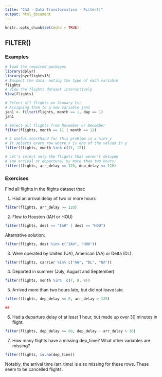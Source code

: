 ```yaml
---
title: "Ch3 - Data Transformation - Filter()"
output: html_document
---
```


```r
knitr::opts_chunk$set(echo = TRUE)
```

## FILTER()

### Examples


```r
# load the required packages
library(dplyr)
library(nycflights13)
# Inspect the data, noting the type of each variable
flights
# View the flights dataset interactively
View(flights)

# Select all flights on January 1st
# Assigning them to a new variable jan1
jan1 <- filter(flights, month == 1, day == 1)
jan1

# Select all flights from November or December
filter(flights, month == 11 | month == 12)

# A useful shorthand for this problem is x %in% y
# It selects every row where x is one of the values in y
filter(flights, month %in% c(11, 12))

# Let’s select only the flights that weren’t delayed
# (on arrival or departure) by more than two hours:
filter(flights, arr_delay <= 120, dep_delay <= 120)
```

### Exercises


Find all flights in the flights dataset that:

1) Had an arrival delay of two or more hours

```r
filter(flights, arr_delay >= 120)
```

###########################################################################################
###########################################################################################
2) Flew to Houston (IAH or HOU)

```r
filter(flights, dest == "IAH" | dest == "HOU")

```
 

Alternative solution:

```r
filter(flights, dest %in% c("IAH", "HOU"))
```

###########################################################################################
###########################################################################################
3) Were operated by United (UA), American (AA) or Delta (DL).

```r
filter(flights, carrier %in% c("AA", "DL", "UA"))
```

###########################################################################################
###########################################################################################
4) Departed in summer (July, August and September)

```r
filter(flights, month %in%  c(7, 8, 9))
```

###########################################################################################
###########################################################################################
5) Arrived more than two hours late, but did not leave late.

```r
filter(flights, dep_delay <= 0, arr_delay > 120)

##
```

###########################################################################################
###########################################################################################
6) Had a departure delay of at least 1 hour, but made up over 30 minutes in flight.

```r
filter(flights, dep_delay >= 60, dep_delay - arr_delay > 30)
```

###########################################################################################
###########################################################################################
7) How many flights have a missing dep_time? What other variables are missing?

```r
filter(flights, is.na(dep_time))
```

Notably, the arrival time (arr_time) is also missing for these rows. These seem to be cancelled flights.

